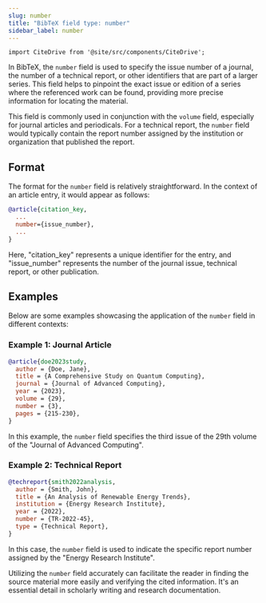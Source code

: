 ```yaml
---
slug: number
title: "BibTeX field type: number"
sidebar_label: number
---
```


```mdx-code-block
import CiteDrive from '@site/src/components/CiteDrive';
```

In BibTeX, the `number` field is used to specify the issue number of a journal, the number of a technical report, or other identifiers that are part of a larger series. This field helps to pinpoint the exact issue or edition of a series where the referenced work can be found, providing more precise information for locating the material.

<CiteDrive />

This field is commonly used in conjunction with the `volume` field, especially for journal articles and periodicals. For a technical report, the `number` field would typically contain the report number assigned by the institution or organization that published the report.

## Format

The format for the `number` field is relatively straightforward. In the context of an article entry, it would appear as follows:

```bibtex
@article{citation_key,
  ...
  number={issue_number},
  ...
}

```

Here, "citation_key" represents a unique identifier for the entry, and "issue_number" represents the number of the journal issue, technical report, or other publication.

## Examples

Below are some examples showcasing the application of the `number` field in different contexts:

### Example 1: Journal Article

```bibtex
@article{doe2023study,
  author = {Doe, Jane},
  title = {A Comprehensive Study on Quantum Computing},
  journal = {Journal of Advanced Computing},
  year = {2023},
  volume = {29},
  number = {3},
  pages = {215-230},
}

```

In this example, the `number` field specifies the third issue of the 29th volume of the "Journal of Advanced Computing".

### Example 2: Technical Report

```bibtex
@techreport{smith2022analysis,
  author = {Smith, John},
  title = {An Analysis of Renewable Energy Trends},
  institution = {Energy Research Institute},
  year = {2022},
  number = {TR-2022-45},
  type = {Technical Report},
}
```

In this case, the `number` field is used to indicate the specific report number assigned by the "Energy Research Institute".

Utilizing the `number` field accurately can facilitate the reader in finding the source material more easily and verifying the cited information. It's an essential detail in scholarly writing and research documentation.